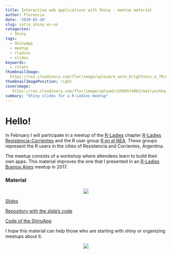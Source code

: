 ```yaml
---
title: Interactive web applications with Shiny - meetup material
author: Florencia
date: '2020-02-20'
slug: intro_shiny.en-us
categories:
  - Shiny
tags:
  - ShinyApp
  - meetup
  - rladies
  - slides
keywords:
  - rstats
thumbnailImage: 
  https://res.cloudinary.com/flor/image/upload/e_auto_brightness,o_70/v1580575702/matry_rep2gq.jpg
thumbnailImagePosition: right
coverimage:
   https://res.cloudinary.com/flor/image/upload/v1580574062/matryoshka_dolls-wallpaper-1366x768_zntpia.jpg
summary: "Shiny slides for a R-Ladies meetup"
---
```


# Hello!

In February I will participate in a meetup of the [R-Ladies](http://rladies.org/) chapter [R-Ladies Resistencia-Corrientes](https://twitter.com/RLadies_rciacte) and the R user group [R en el NEA](https : //renelnea.github.io/web/). These groups represent the R users in the cities of Resistencia and Corrientes, Argentina.

The meetup consists of a workshop where attendees learn to build their own apps. This material improves the one that I presented in an [R-Ladies Buenos Aires](https://twitter.com/RLadiesBA) meetup in 2017.

### Material

<center>

![](https://res.cloudinary.com/flor/image/upload/v1582639263/mamu_sfbchd.png)

</center>

[Slides](https://flor14.github.io/rladies_shiny_meetup_2020/rladies_shiny_2020#1) 

[Repository with the slide's code](https://github.com/flor14/rladies_shiny_meetup_2020)

[Code of the ShinyApp](https://github.com/flor14/rladies_shiny_meetup_2020_es/tree/master/Rladies_app)

I hope this material can help those who are starting with shiny or organizing meetups about it.

<center>

![](https://res.cloudinary.com/flor/image/upload/c_scale,w_254/v1582643473/parentesis_y06vxc.png)

</center>